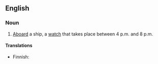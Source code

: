 ==English==
{{wikipedia}}

===Noun===
{{en-noun|dogwatches}}

# {{nautical}} [[aboard|Aboard]] a ship, a [[watch]] that takes place between 4 p.m. and 8 p.m. 

====Translations====
{{top}}
*Finnish: {{t|fi|koiravahti}}
{{bottom}}